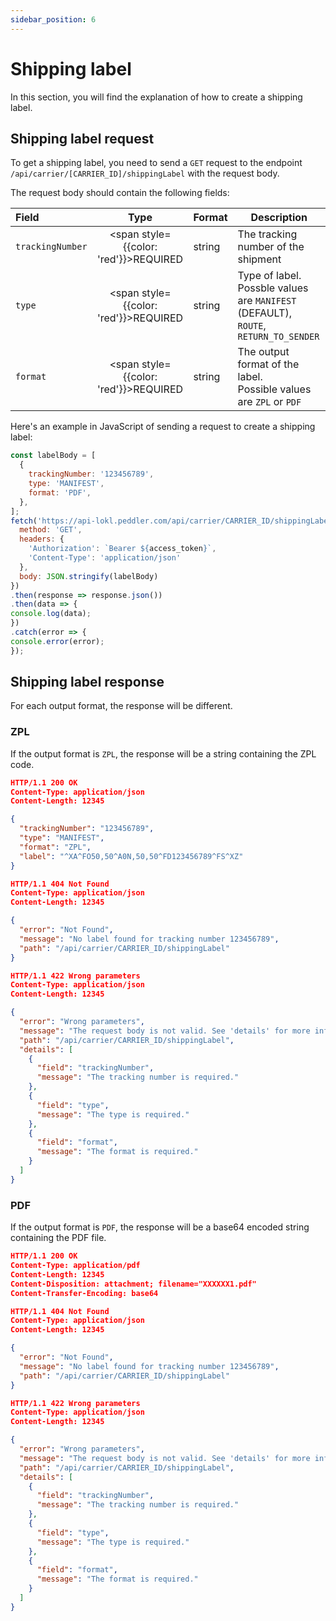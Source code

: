 ```yaml
---
sidebar_position: 6
---
```


# Shipping label

In this section, you will find the explanation of how to create a shipping label.

## Shipping label request

To get a shipping label, you need to send a `GET` request to the endpoint `/api/carrier/[CARRIER_ID]/shippingLabel` with the request body.

The request body should contain the following fields:

| **Field** | **Type** | **Format** | **Description** |
|:---|:---:|---|---|
| ``trackingNumber`` | <span style={{color: 'red'}}>REQUIRED</span> | string | The tracking number of the shipment |
| ``type`` | <span style={{color: 'red'}}>REQUIRED</span> | string | Type of label.<br />Possble values are ``MANIFEST`` (DEFAULT),  ``ROUTE``, ``RETURN_TO_SENDER``  |
| ``format`` | <span style={{color: 'red'}}>REQUIRED</span> | string | The output format of the label.<br />Possible values are ``ZPL`` or ``PDF`` |

Here's an example in JavaScript of sending a request to create a shipping label:

```js title="shippingLabel.js"
const labelBody = [
  {
    trackingNumber: '123456789',
    type: 'MANIFEST',
    format: 'PDF',
  },
];
fetch('https://api-lokl.peddler.com/api/carrier/CARRIER_ID/shippingLabel', {
  method: 'GET',
  headers: {
    'Authorization': `Bearer ${access_token}`,
    'Content-Type': 'application/json'
  },
  body: JSON.stringify(labelBody)
})
.then(response => response.json())
.then(data => {
console.log(data);
})
.catch(error => {
console.error(error);
});
```

## Shipping label response

For each output format, the response will be different.

### ZPL

If the output format is `ZPL`, the response will be a string containing the ZPL code.

```json title="ZPL response 200 OK"
HTTP/1.1 200 OK
Content-Type: application/json
Content-Length: 12345

{
  "trackingNumber": "123456789",
  "type": "MANIFEST",
  "format": "ZPL",
  "label": "^XA^FO50,50^A0N,50,50^FD123456789^FS^XZ"
}
```

```json title="ZPL response 404 Not Found"
HTTP/1.1 404 Not Found
Content-Type: application/json
Content-Length: 12345

{
  "error": "Not Found",
  "message": "No label found for tracking number 123456789",
  "path": "/api/carrier/CARRIER_ID/shippingLabel"
}
```

```json title="ZPL response 422 Wrong parameters"
HTTP/1.1 422 Wrong parameters
Content-Type: application/json
Content-Length: 12345

{
  "error": "Wrong parameters",
  "message": "The request body is not valid. See 'details' for more information.",
  "path": "/api/carrier/CARRIER_ID/shippingLabel",
  "details": [
    {
      "field": "trackingNumber",
      "message": "The tracking number is required."
    },
    {
      "field": "type",
      "message": "The type is required."
    },
    {
      "field": "format",
      "message": "The format is required."
    }
  ]
}
```

### PDF

If the output format is `PDF`, the response will be a base64 encoded string containing the PDF file.

```json title="PDF response 200 OK"
HTTP/1.1 200 OK
Content-Type: application/pdf
Content-Length: 12345
Content-Disposition: attachment; filename="XXXXXX1.pdf"
Content-Transfer-Encoding: base64
```

```json title="PDF response 404 Not Found"
HTTP/1.1 404 Not Found
Content-Type: application/json
Content-Length: 12345

{
  "error": "Not Found",
  "message": "No label found for tracking number 123456789",
  "path": "/api/carrier/CARRIER_ID/shippingLabel"
}
```

```json title="PDF response 422 Wrong parameters"
HTTP/1.1 422 Wrong parameters
Content-Type: application/json
Content-Length: 12345

{
  "error": "Wrong parameters",
  "message": "The request body is not valid. See 'details' for more information.",
  "path": "/api/carrier/CARRIER_ID/shippingLabel",
  "details": [
    {
      "field": "trackingNumber",
      "message": "The tracking number is required."
    },
    {
      "field": "type",
      "message": "The type is required."
    },
    {
      "field": "format",
      "message": "The format is required."
    }
  ]
}
```